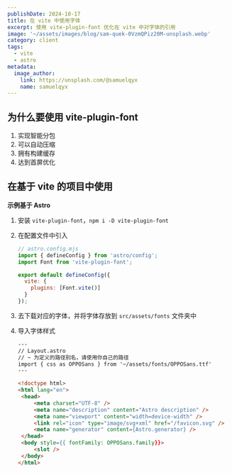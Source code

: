 ```yaml
---
publishDate: 2024-10-17
title: 在 vite 中使用字体
excerpt: 使用 vite-plugin-font 优化在 vite 中对字体的引用
image: '~/assets/images/blog/sam-quek-0VzmQPiz20M-unsplash.webp'
category: client
tags:
  - vite
  - astro
metadata:
  image_author:
    link: https://unsplash.com/@samuelqyx
    name: samuelqyx
---
```


## 为什么要使用 vite-plugin-font

1. 实现智能分包
2. 可以自动压缩
3. 拥有构建缓存
4. 达到首屏优化

## 在基于 vite 的项目中使用

**示例基于 Astro**

1. 安装 `vite-plugin-font`，`npm i -D vite-plugin-font`

2. 在配置文件中引入

   ```javascript
   // astro.config.mjs
   import { defineConfig } from 'astro/config';
   import Font from 'vite-plugin-font';

   export default defineConfig({
     vite: {
       plugins: [Font.vite()]
     }
   });
   ```

3. 去下载对应的字体，并将字体存放到 `src/assets/fonts` 文件夹中

4. 导入字体样式

   ```html
   ---
   // Layout.astro
   // ~ 为定义的路径别名，请使用你自己的路径
   import { css as OPPOSans } from '~/assets/fonts/OPPOSans.ttf'
   ---

   <!doctype html>
   <html lang="en">
   	<head>
   		<meta charset="UTF-8" />
   		<meta name="description" content="Astro description" />
   		<meta name="viewport" content="width=device-width" />
   		<link rel="icon" type="image/svg+xml" href="/favicon.svg" />
   		<meta name="generator" content={Astro.generator} />
   	</head>
   	<body style={{ fontFamily: OPPOSans.family}}>
   		<slot />
   	</body>
   </html>
   ```
